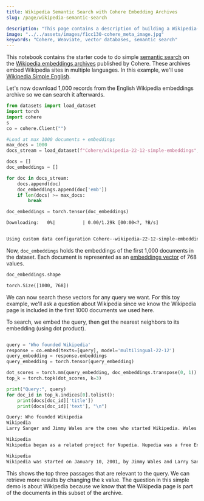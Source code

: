 ```yaml
---
title: Wikipedia Semantic Search with Cohere Embedding Archives
slug: /page/wikipedia-semantic-search

description: "This page contains a description of building a Wikipedia-focused semantic search engine with Cohere's LLM platform and the Weaviate vector database."
image: "../../assets/images/f1cc130-cohere_meta_image.jpg"  
keywords: "Cohere, Weaviate, vector databases, semantic search"
---
```



<CookbookHeader href="https://github.com/cohere-ai/notebooks/blob/main/notebooks/Wikipedia_Semantic_Search_With_Cohere_Embeddings_Archives.ipynb" />

This notebook contains the starter code to do simple [semantic search](https://txt.cohere.ai/what-is-semantic-search/) on the [Wikipedia embeddings archives](https://txt.cohere.ai/embedding-archives-wikipedia/) published by Cohere. These archives embed Wikipedia sites in multiple languages. In this example, we'll use [Wikipedia Simple English](https://huggingface.co/datasets/Cohere/wikipedia-22-12-simple-embeddings).

Let's now download 1,000 records from the English Wikipedia embeddings archive so we can search it afterwards.

```python PYTHON
from datasets import load_dataset
import torch
import cohere
s
co = cohere.Client("")

#Load at max 1000 documents + embeddings
max_docs = 1000
docs_stream = load_dataset(f"Cohere/wikipedia-22-12-simple-embeddings", split="train", streaming=True)

docs = []
doc_embeddings = []

for doc in docs_stream:
    docs.append(doc)
    doc_embeddings.append(doc['emb'])
    if len(docs) >= max_docs:
        break

doc_embeddings = torch.tensor(doc_embeddings)
```

```txt title="Output"
Downloading:   0%|          | 0.00/1.29k [00:00<?, ?B/s]


Using custom data configuration Cohere--wikipedia-22-12-simple-embeddings-94deea3d55a22093
```

Now, `doc_embeddings` holds the embeddings of the first 1,000 documents in the dataset. Each document is represented as an [embeddings vector](https://txt.cohere.ai/sentence-word-embeddings/) of 768 values.

```python PYTHON
doc_embeddings.shape
```

```txt title="Output"
torch.Size([1000, 768])
```

We can now search these vectors for any query we want. For this toy example, we'll ask a question about Wikipedia since we know the Wikipedia page is included in the first 1000 documents we used here.

To search, we embed the query, then get the nearest neighbors to its embedding (using dot product).

```python PYTHON

query = 'Who founded Wikipedia'
response = co.embed(texts=[query], model='multilingual-22-12')
query_embedding = response.embeddings
query_embedding = torch.tensor(query_embedding)

dot_scores = torch.mm(query_embedding, doc_embeddings.transpose(0, 1))
top_k = torch.topk(dot_scores, k=3)

print("Query:", query)
for doc_id in top_k.indices[0].tolist():
    print(docs[doc_id]['title'])
    print(docs[doc_id]['text'], "\n")

```

```txt title="Output"
Query: Who founded Wikipedia
Wikipedia
Larry Sanger and Jimmy Wales are the ones who started Wikipedia. Wales is credited with defining the goals of the project. Sanger created the strategy of using a wiki to reach Wales' goal. On January 10, 2001, Larry Sanger proposed on the Nupedia mailing list to create a wiki as a "feeder" project for Nupedia. Wikipedia was launched on January 15, 2001. It was launched as an English-language edition at www.wikipedia.com, and announced by Sanger on the Nupedia mailing list. Wikipedia's policy of "neutral point-of-view" was enforced in its initial months, and was similar to Nupedia's earlier "nonbiased" policy. Otherwise, there weren't very many rules initially, and Wikipedia operated independently of Nupedia.

Wikipedia
Wikipedia began as a related project for Nupedia. Nupedia was a free English-language online encyclopedia project. Nupedia's articles were written and owned by Bomis, Inc which was a web portal company. The important people of the company were Jimmy Wales, the person in charge of Bomis, and Larry Sanger, the editor-in-chief of Nupedia. Nupedia was first licensed under the Nupedia Open Content License which was changed to the GNU Free Documentation License before Wikipedia was founded and made their first article when Richard Stallman requested them.

Wikipedia
Wikipedia was started on January 10, 2001, by Jimmy Wales and Larry Sanger as part of an earlier online encyclopedia named Nupedia. On January 15, 2001, Wikipedia became a separate website of its own. It is a wiki that uses the software MediaWiki (like all other Wikimedia Foundation projects).
```

This shows the top three passages that are relevant to the query. We can retrieve more results by changing the `k` value. The question in this simple demo is about Wikipedia because we know that the Wikipedia page is part of the documents in this subset of the archive.
